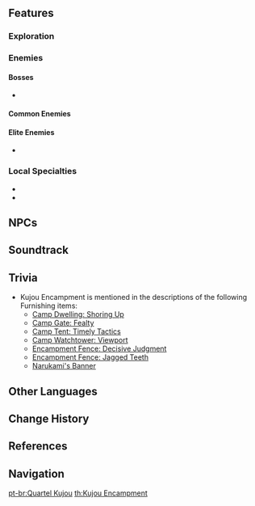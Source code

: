 {{Location Infobox
|image        = Kujou Encampment.png
|type         = Subarea
|region       = Inazuma
|area         = Kannazuka
}}
{{Description|Legend has it that during a disaster hundreds of years ago, Shigeyori Kujou, a mortal general whom Her Highness valued greatly, built a battlefront fortress in one night and fought valiantly against the forces of darkness, flying the banner of the Electro Mitsudomoe high. Hundreds of years later, the descendants of the [[Kujou Clan|Kujou family]] have also inherited outstanding military engineering skills.|[[Archive]]}}
{{Location Intro|{{Lang|'''Kujou Encampment'''|ja=九条陣屋|ja_rm=Kujou Jin'ya}}|description=}}

==Features==
===Exploration===
{{Column|2|
* [[Bake-Danuki]]
* [[Electro Cube]]
* [[Electro Current Puzzle]]
* [[Electro Seelie]]
* [[Lightning Strike Probe]]
* [[Seelie]]
* [[Thunderwood]]
* [[Thunder Barrier]]
* [[Thunder Sakura]]
* [[Thunder Sakura Bough]]
* [[Waverider Waypoint]]
}}

===Enemies===
====Bosses====
*{{Enemy|Pyro Hypostasis}}

====Common Enemies====
{{Column|2|
*{{Enemy List|Kairagi: Dancing Thunder;Kairagi: Fiery Might;Nobushi: Hitsukeban;Nobushi: Jintouban;Nobushi: Kikouban;Hilichurl;Hilichurl Berserker;Hilichurl Fighter;Hilichurl Shooter;Cryo Hilichurl Shooter;Pyro Hilichurl Shooter;Anemo Samachurl;Hydro Samachurl;Electro Slime;Large Electro Slime;Large Hydro Slime;Pyro Slime;Treasure Hoarders: Gravedigger;Treasure Hoarders: Scout;Treasure Hoarders: Seaman;Treasure Hoarders: Electro Potioneer;Treasure Hoarders: Hydro Potioneer;Treasure Hoarders: Pyro Potioneer|x=0}}
}}

====Elite Enemies====
*{{Enemy List|Electro Abyss Mage;Pyro Abyss Mage;Thunderhelm Lawachurl;Crackling Axe Mitachurl;Blazing Axe Mitachurl;Wooden Shieldwall Mitachurl|x=0}}

===Local Specialties===
*{{Item|Dendrobium}}
*{{Item|Sea Ganoderma}}

==NPCs==
{{column|2|
*[[Ikuhara Gai]] &mdash; Blacksmith
*[[Ishikawa]] &mdash; Shogunate Samurai
*[[Iwakura Mitsunari]] &mdash; Yoriki
*[[Kaji]] &mdash; Worker (after completing "Orobashi's Legacy")
*[[Kujou Masahito]] &mdash; Shogunate Officer
*[[Matsudaira]] &mdash; Shogunate Samurai
*[[Miyuki]] &mdash; Shrine Maiden (before completing "Tatara Tales")
*[[Ono]] &mdash; Shogunate Samurai
*[[Toranosuke]] &mdash; Shogunate Officer
*[[Xavier]] &mdash; Great Inventor (after completing "The Seventh Samurai")
*[[Yousuke]] (after completing "Tatara Tales")
}}

==Soundtrack==
{{Soundtracks by Category Table|Kujou Encampment Soundtracks|header=Kujou Encampment}}

==Trivia==
* Kujou Encampment is mentioned in the descriptions of the following Furnishing items:
** [[Camp Dwelling: Shoring Up]]
** [[Camp Gate: Fealty]]
** [[Camp Tent: Timely Tactics]]
** [[Camp Watchtower: Viewport]]
** [[Encampment Fence: Decisive Judgment]]
** [[Encampment Fence: Jagged Teeth]]
** [[Narukami's Banner]]

==Other Languages==
{{Other Languages
|en      = Kujou Encampment
|zhs     = 九条阵屋
|zhs_rm  = Jiǔtiáo Zhènwū
|zht     = 九條陣屋
|zht_rm  = Jiǔtiáo Zhènwū
|zh_tl   = Kujou {{w|Jin'ya}}{{Sino|zh|ja}}
|ja      = {{rubi|九|く|条|じょう|陣|じん|屋|や}}
|ja_rm   = Kujou Jin'ya<ref>[[Map]], Label: Kujou Encampment (Japanese)</ref>
|ja_tl   = Kujou {{w|Jin'ya}}
|ko      = 쿠죠 {{tt|병영|兵營}}
|ko_rm   = Kujyo Byeong'yeong
|ko_tl   = Kujou Barracks
|es      = Cuartel Kujou
|es_tl   = Kujou Quarter
|fr      = Camp Kujou
|fr_tl   = Kujou Camp
|ru      = Лагерь Кудзё
|ru_tl   = Kujou Encampment
|th      = Kujou Encampment
|vi      = {{tt|Doanh Trại|營寨}} Kujou
|vi_tl   = Kujou Barracks
|de      = Kujou-Feldlager
|de_tl   = Kujou Encampment
|id      = Kujou Encampment
|pt      = Quartel Kujou
|pt_tl   = Kujou Quarter
}}

==Change History==
{{Change History|2.0}}

==References==
{{Reflist}}

==Navigation==
{{Area Navbox|Inazuma}}

[[pt-br:Quartel Kujou]]
[[th:Kujou Encampment]]